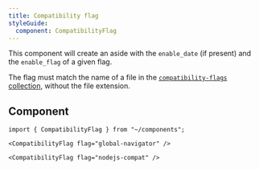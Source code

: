 ```yaml
---
title: Compatibility flag
styleGuide:
  component: CompatibilityFlag
---
```


This component will create an aside with the `enable_date` (if present) and the `enable_flag` of a given flag.

The flag must match the name of a file in the [`compatibility-flags` collection](https://github.com/cloudflare/cloudflare-docs/tree/production/src/content/compatibility-flags), without the file extension.

## Component

```mdx live
import { CompatibilityFlag } from "~/components";

<CompatibilityFlag flag="global-navigator" />

<CompatibilityFlag flag="nodejs-compat" />
```

